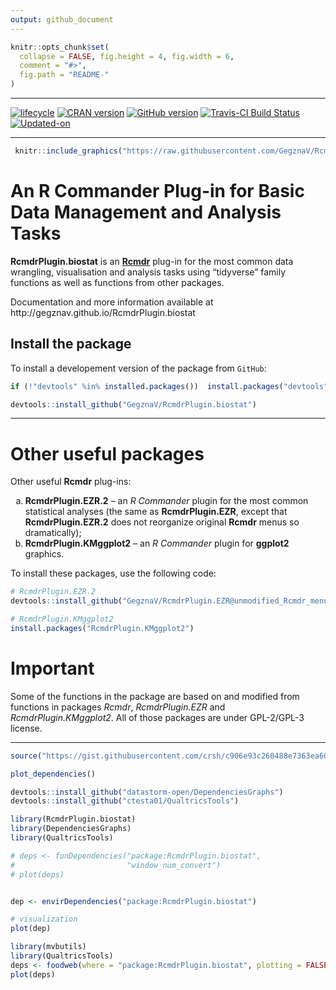 ```yaml
---
output: github_document
---
```


<!-- README.md is generated from README.Rmd. Please edit that file -->
 
```r
knitr::opts_chunk$set(
  collapse = FALSE, fig.height = 4, fig.width = 6,
  comment = "#>",
  fig.path = "README-"
)
```

***

[![lifecycle](https://img.shields.io/badge/lifecycle-experimental-orange.svg)](https://www.tidyverse.org/lifecycle/#experimental)
[![CRAN version](http://www.r-pkg.org/badges/version/RcmdrPlugin.biostat)](https://cran.rstudio.com/web/packages/RcmdrPlugin.biostat/index.html)
[![GitHub version](https://img.shields.io/badge/GitHub-v`r packageVersion("RcmdrPlugin.biostat")`-brightgreen.svg)](https://github.com/GegznaV/RcmdrPlugin.biostat)
[![Travis-CI Build Status](https://travis-ci.org/GegznaV/RcmdrPlugin.biostat.png?branch=master)](https://travis-ci.org/GegznaV/RcmdrPlugin.biostat)
[![Updated-on](https://img.shields.io/badge/Updated%20on-`r gsub('-', '--', Sys.Date())`-yellowgreen.svg)](/commits/master)

***

```r
 knitr::include_graphics("https://raw.githubusercontent.com/GegznaV/RcmdrPlugin.biostat/master/docs/logo.png") 
``` 
 


<!-- 
An *R Commander* Plugin for Basic (Bio)Statistical Routines  
-->

An R Commander Plug-in for Basic Data Management and Analysis Tasks {#intro}
==============================================================================

**RcmdrPlugin.biostat** is an [**Rcmdr**](https://cran.r-project.org/web/packages/Rcmdr/index.html) plug-in for the most common data wrangling, visualisation and analysis tasks using "tidyverse" family functions as well as functions from other packages.


Documentation and more information available at http://gegznav.github.io/RcmdrPlugin.biostat


## Install the package {#install}

To install a developement version of the package from `GitHub`:

```r
if (!"devtools" %in% installed.packages())  install.packages("devtools")

devtools::install_github("GegznaV/RcmdrPlugin.biostat")
```


***

# Other useful packages {#related-packages}

Other useful **Rcmdr** plug-ins:

a. **RcmdrPlugin.EZR.2** -- an *R Commander* plugin for the most common statistical analyses (the same as **RcmdrPlugin.EZR**, except that **RcmdrPlugin.EZR.2** does not reorganize original **Rcmdr** menus so dramatically);
b. **RcmdrPlugin.KMggplot2** -- an *R Commander* plugin for **ggplot2** graphics.


To install these packages, use the following code:


```r
# RcmdrPlugin.EZR.2
devtools::install_github("GegznaV/RcmdrPlugin.EZR@unmodified_Rcmdr_menu")

# RcmdrPlugin.KMggplot2
install.packages("RcmdrPlugin.KMggplot2")
```

# Important

Some of the functions in the package are based on and modified from functions in packages *Rcmdr*, *RcmdrPlugin.EZR* and *RcmdrPlugin.KMggplot2*.
All of those packages are under GPL-2/GPL-3 license.

***


<!-- [![Travis-CI Build Status]
(https://travis-ci.org/GegznaV/RcmdrPlugin.biostat.png?branch=master)]
(https://travis-ci.org/GegznaV/RcmdrPlugin.biostat) -->
<!-- [![codecov.io]
(https://codecov.io/github/GegznaV/RcmdrPlugin.biostat/coverage.svg?branch=master)]
(https://codecov.io/github/GegznaV/RcmdrPlugin.biostat?branch=master) -->



```r
source("https://gist.githubusercontent.com/crsh/c906e93c260488e7363ea606243057c2/raw/f6f0fce38bc274446d205854ea35cfa03b9b1f7a/plot_dependencies.R")

plot_dependencies()
```



```r
devtools::install_github("datastorm-open/DependenciesGraphs")
devtools::install_github("ctesta01/QualtricsTools")
```


```r
library(RcmdrPlugin.biostat)
library(DependenciesGraphs)
library(QualtricsTools) 
```

```r
# deps <- funDependencies("package:RcmdrPlugin.biostat",
#                         "window_num_convert")
# plot(deps)


dep <- envirDependencies("package:RcmdrPlugin.biostat")

# visualization
plot(dep)
```



```r
library(mvbutils)
library(QualtricsTools) 
deps <- foodweb(where = "package:RcmdrPlugin.biostat", plotting = FALSE)
plot(deps)
```



<!-- * * * -->

<!--  <p align="right"> </p>     -->
